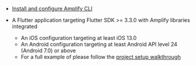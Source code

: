 - [Install and configure Amplify CLI](https://docs.amplify.aws/cli/start/install)

- A Flutter application targeting Flutter SDK >= 3.3.0 with Amplify libraries integrated
  - An iOS configuration targeting at least iOS 13.0
  - An Android configuration targeting at least Android API level 24 (Android 7.0) or above
  - For a full example of please follow the [project setup walkthrough](/[platform]/start/project-setup/create-application/)
